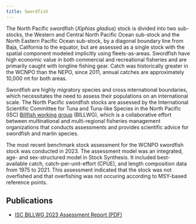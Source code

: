 ```yaml
---
title: Swordfish
---
```


The North Pacific swordfish (*Xiphias gladius*) stock is divided into two sub-stocks, the Western and Central North Pacific Ocean sub-stock and the North Eastern Pacific Ocean sub-stock, by a diagonal boundary line from Baja, California to the equator, but are assessed as a single stock with the spatial component modeled implicitly using fleets-as-areas. Swordfish have high economic value in both commercial and recreational fisheries and are primarily caught with longline fishing gear. Catch was historically greater in the WCNPO than the NEPO, since 2011, annual catches are approximately 10,000 mt for both areas.

Swordfish are highly migratory species and cross international boundaries, which necessitates the need to assess their populations on an international scale. The North Pacific swordfish stocks are assessed by the International Scientific Committee for Tuna and Tuna-like Species in the North Pacific (ISC) [Billfish working group]({{< var partner.BILLWG.href >}}) (BILLWG), which is a collaborative effort between multinational and multi-regional fisheries management organizations that conducts assessments and provides scientific advice for swordfish and marlin species.

The most recent benchmark stock assessment for the WCNPO swordfish stock was conducted in 2023. The assessment model was an integrated, age- and sex-structured model in Stock Synthesis. It included best-available catch, catch-per-unit-effort (CPUE), and length composition data from 1975 to 2021. This assessment indicated that the stock was not overfished and that overfishing was not occuring according to MSY-based reference points.

## Publications

-   [ISC BILLWG 2023 Assessment Report (PDF)](https://isc.fra.go.jp/pdf/ISC23/ISC23_ANNEX11-Stock_Assessment_Report_for_North_Pacific_Ocean_Swordfish_FINAL.pdf)
